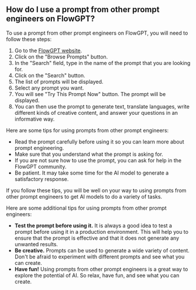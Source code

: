 ## How do I use a prompt from other prompt engineers on FlowGPT?

To use a prompt from other prompt engineers on FlowGPT, you will need to follow these steps:

1. Go to the [FlowGPT website](https://flowgpt.com/).
2. Click on the "Browse Prompts" button.
3. In the "Search" field, type in the name of the prompt that you are looking for.
4. Click on the "Search" button.
5. The list of prompts will be displayed.
6. Select any prompt you want.
7. You will see "Try This Prompt Now" button. The prompt will be displayed.
8. You can then use the prompt to generate text, translate languages, write different kinds of creative content, and answer your questions in an informative way.

Here are some tips for using prompts from other prompt engineers:

- Read the prompt carefully before using it so you can learn more about prompt engineering.
- Make sure that you understand what the prompt is asking for.
- If you are not sure how to use the prompt, you can ask for help in the FlowGPT community.
- Be patient. It may take some time for the AI model to generate a satisfactory response.

If you follow these tips, you will be well on your way to using prompts from other prompt engineers to get AI models to do a variety of tasks.

Here are some additional tips for using prompts from other prompt engineers:

- **Test the prompt before using it.** It is always a good idea to test a prompt before using it in a production environment. This will help you to ensure that the prompt is effective and that it does not generate any unwanted results.
- **Be creative.** Prompts can be used to generate a wide variety of content. Don't be afraid to experiment with different prompts and see what you can create.
- **Have fun!** Using prompts from other prompt engineers is a great way to explore the potential of AI. So relax, have fun, and see what you can create.
